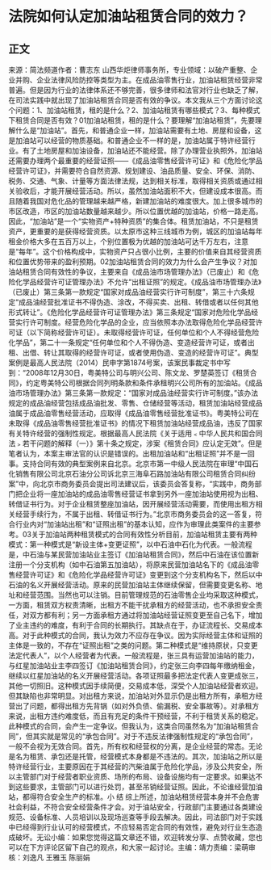 # 法院如何认定加油站租赁合同的效力？
## 正文
来源：简法频道作者：曹志东 山西华炬律师事务所，专业领域：以破产重整、企业并购、企业法律风险防控等类型为主。在成品油零售行业，加油站租赁经营非常普遍。但是因为行业的法律体系还不够完善，很多律师和法官对行业也缺乏了解，在司法实践中就出现了加油站租赁合同是否有效的争议。本文我从三个方面讨论这个问题：1、加油站租赁，租的是什么？2、加油站租赁有哪些模式？3、每种模式下租赁合同是否有效？01加油站租赁，租的是什么？要理解“加油站租赁”，先要理解什么是“加油站”。首先，和普通企业一样，加油站需要有土地、房屋和设备，这是加油站可以经营的物质基础。和普通企业不一样的是，加油站属于特许经营行业。有了土地房屋和加油设备，加油站还不能经营。除了办理营业执照外，加油站还需要办理两个最重要的经营证照——《成品油零售经营许可证》和《危险化学品经营许可证》，并需要符合自然资源、规划建设、油品质量、安全、环保、消防、税务、交通、气象、计量等方面法律法规，达到相关标准，取得相关资质或通过相关验收后，才能开展经营活动。所以，虽然加油站面积不大，但建设成本很高。而且随着我国对危化品的管理越来越严格，新建加油站的难度很大。加上很多城市的市区改造，市区的加油站数量越来越少。所以位置优越的加油站，价格一路走高。因此，“加油站”是一个“实物资产+特种资质”的集合体。租赁加油站，不只是租赁资产，更重要的是获得经营资质。以太原市这种三线城市为例，城区的加油站每年租金价格大多在五百万以上，个别位置极为优越的加油站可达千万左右，注意是“每年”。这个价格构成中，实物资产只占很小比例，主要的价值来自其经营资质和位置优势带来的盈利预期。02加油站租赁合同的效力为什么会产生争议？对加油站租赁合同有效性的争议，主要来自《成品油市场管理办法》（已废止）和《危险化学品经营许可证管理办法》不允许“出租证照”的规定。《成品油市场管理办法》（已废止）第三条第一款规定“国家对成品油经营实行许可制度”，第三十六条规定“成品油经营批准证书不得伪造、涂改，不得买卖、出租、转借或者以任何其他形式转让”。《危险化学品经营许可证管理办法》第三条规定“国家对危险化学品经营实行许可制度。经营危险化学品的企业，应当依照本办法取得危险化学品经营许可证（以下简称经营许可证）。未取得经营许可证，任何单位和个人不得经营危险化学品”，第二十一条规定“任何单位和个人不得伪造、变造经营许可证，或者出租、出借、转让其取得的经营许可证，或者使用伪造、变造的经营许可证”。典型案例是最高人民法院（2014）民申字第1874号案，该案民事裁定书中写到：“2008年12月30日，粤美特公司与明兴公司、陈文龙、罗楚英签订《租赁合同》，约定粤美特公司根据合同列明条款和条件承租明兴公司所有的加油站。《成品油市场管理办法》第三条第一款规定：“国家对成品油经营实行许可制度。”该办法规定的成品油经营包括成品油批发、零售、仓储经营等活动，租赁加油站经营成品油属于成品油零售经营活动，应取得《成品油零售经营批准证书》。粤美特公司在未取得《成品油零售经营批准证书》的情况下租赁加油站经营成品油，违反了国家有关特许经营的强制性规定。根据最高人民法院《关于适用﹤中华人民共和国合同法﹥若干问题的解释（一）》第十条之规定，涉案《租赁合同》应认定无效”。但是笔者认为，本案主审法官的认识是错误的。出租加油站和“出租证照”并不是一回事。支持合同有效的典型案例来自北京。北京市第一中级人民法院在审理“中国石化销售有限公司北京石油分公司诉北京三海阜石路加油站有限公司租赁合同纠纷案”中，向北京市商务委员会提出司法建议后，该委员会答复称，“实践中，商务部门把企业将一座加油站的成品油零售经营证书拿到另外一座加油站使用视为出租、转借证书行为。对于企业租赁整座加油站，因开展经营活动需要，而使用出租方相关经营手续行为，不属于出租、转借证书行为。”北京市商务委员会的这一答复，符合行业内对“加油站出租”和“证照出租”的基本认知，应作为审理此类案件的主要参考。03关于加油站两种租赁模式的合同有效性分析目前，加油站租赁主要有两种模式：第一种模式是“新设主体+变更证照”，以中石油中石化为代表。一般流程是，中石油与某民营加油站业主签订《加油站租赁合同》，然后中石油在该位置新注册一个分支机构（如中石油第五加油站），将原来民营加油站名下的《成品油零售经营许可证》和《危险化学品经营许可证》变更到这个分支机构名下，然后以中石油的名义开展经营活动。原来的民营加油站主体继续保留，但需要变更名称、地址和经营范围。当然也可以注销。目前管理规范的石油零售企业均采取这种模式，一方面，租赁双方权责清晰，出租方不能干扰承租方的经营活动，也不承担安全责任，对双方都有利；另一方面承租方通过将加油站经营证照变更至自己名下，增加了业主违约的难度，有利于合同的长期执行。其缺点在于，办证流程长、交易成本高。对于此种模式的合同，我认为效力不应存在争议。因为实际经营主体和证照的主体是一致的，不存在“证照出租”之类的问题。第二种模式是“维持原状，只变更法定代表人”，以个人经营者为代表。一般流程是，张三具有运营加油站的能力，与红星加油站业主李四签订《加油站租赁合同》，约定张三向李四每年缴纳租金，继续以红星加油站的名义开展经营活动。各项证照最多把法定代表人变更成张三，其他一切照旧。这种模式因手续简便，交易成本低，深受个人加油站经营者欢迎。但其缺陷也非常明显。对出租方来说，加油站对外显示仍是出租方所有，承租方经营出了问题，都得出租方先背锅（如对外负债、偷漏税、安全事故等）。对承租方来说，出租方违约难度低，而且有充足的条件干预经营，不利于租赁关系的稳定。此种模式的合同，会产生一定争议。但我认为，这类合同虽然名为“加油站租赁合同”，但其实就是常见的“承包合同”。对于不违反法律强制性规定的“承包合同”，一般不会视为无效合同。首先，所有权和经营权的分离，是企业经营的常态。无论是名为租赁、承包还是托管，经营模式本身都是不违法的。其次，加油站之所以是特许经营行业，主要原因在于其经营的汽柴油属于危险化学品，涉及公共安全，所以主管部门对于经营者职业资质、场所的布局、设备设施均有一定要求。如果达不到这些要求，主管部门可以进行处罚，甚至吊销经营证照。因此，不论谁经营加油站，都得符合安全生产的标准。小 结 综上所述，加油站租赁经营本身并不会危害社会利益，不符合安全经营条件才会。对于油站安全，行政部门主要通过各类建设规范、设备标准、人员培训以及现场巡查等手段去解决。因此，司法部门对于实践中已经得到行业认可的经营模式，不应轻易否定合同的有效性，避免对行业生态造成破坏。无讼小编：如果您觉得这篇文章还不错，欢迎转发分享、点赞收藏，您也可以在下方评论区留下自己的观点，和大家一起讨论。主编：靖力责编：梁萌审核：刘逸凡 王雅玉 陈丽娟